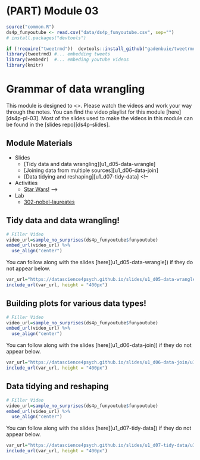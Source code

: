 # (PART) Module 03 {-}


```r
source("common.R")
ds4p_funyoutube <- read.csv("data/ds4p_funyoutube.csv", sep="")
# install.packages("devtools")

if (!require("tweetrmd"))  devtools::install_github("gadenbuie/tweetrmd")
library(tweetrmd) #... embedding tweets
library(vembedr)  #... embeding youtube videos
library(knitr)


```

# Grammar of data wrangling

This module is designed to <>. Please watch the videos and work your way through the notes. You can find the video playlist for this module [here][ds4p-pl-03]. Most of the slides used to make the videos in this module can be found in the [slides repo][ds4p-slides].


## Module Materials

* Slides
  * [Tidy data and data wrangling][u1_d05-data-wrangle]
  * [Joining data from multiple sources][u1_d06-data-join]
  * [Data tidying and reshaping][u1_d07-tidy-data]
<!-- 
* Activities
  * [Star Wars!](https://github.com/DataScience4Psych/ae-03-starwars-dataviz)
--->  
* Lab
	* [302-nobel-laureates](#lab03)



## Tidy data and data wrangling!

```r
# Filler Video
video_url=sample_no_surprises(ds4p_funyoutube$funyoutube)
embed_url(video_url) %>%
  use_align("center")
```

You can follow along with the slides [here][u1_d05-data-wrangle]) if they do not appear below.

```r
var_url="https://datascience4psych.github.io/slides/u1_d05-data-wrangle/u1_d05-data-wrangle.html"
include_url(var_url, height = "400px")
```


## Building plots for various data types!

```r
# Filler Video
video_url=sample_no_surprises(ds4p_funyoutube$funyoutube)
embed_url(video_url) %>%
  use_align("center")
```

You can follow along with the slides [here][u1_d06-data-join]) if they do not appear below.

```r
var_url="https://datascience4psych.github.io/slides/u1_d06-data-join/u1_d06-data-join.html"
include_url(var_url, height = "400px")
```

## Data tidying and reshaping

```r
# Filler Video
video_url=sample_no_surprises(ds4p_funyoutube$funyoutube)
embed_url(video_url) %>%
  use_align("center")
```

You can follow along with the slides [here][u1_d07-tidy-data]) if they do not appear below.

```r
var_url="https://datascience4psych.github.io/slides/u1_d07-tidy-data/u1_d07-tidy-data.html"
include_url(var_url, height = "400px")
```

<!-- 

## Activity 03: Star Wars!

```r
var_url="https://datascience4psych.github.io/slides/d04_ggplot2/d04_ggplot2.html#19"
include_url(var_url, height = "400px")
```

You can find the materials for the Star Wars activity [here](https://github.com/DataScience4Psych/ae-03-starwars-dataviz). The compiled version should look something like the following...

```r
var_url="https://datascience4psych.github.io/ae-03-starwars-dataviz/starwars.html"
include_url(var_url, height = "400px")
```
--->

